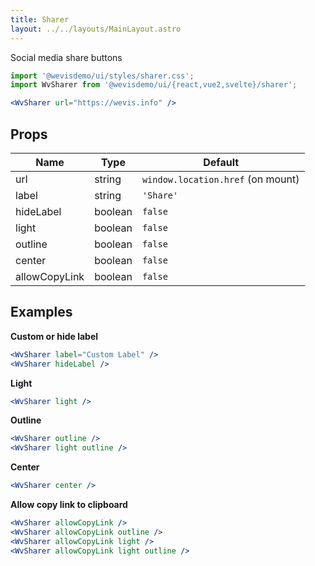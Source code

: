 ```yaml
---
title: Sharer
layout: ../../layouts/MainLayout.astro
---
```



Social media share buttons

<div class="not-prose component-preview">
<WvSharer client:idle url="https://wevis.info" />
</div>

```jsx
import '@wevisdemo/ui/styles/sharer.css';
import WvSharer from '@wevisdemo/ui/{react,vue2,svelte}/sharer';
```

```jsx
<WvSharer url="https://wevis.info" />
```

## Props

| Name          | Type    | Default                           |
| ------------- | ------- | --------------------------------- |
| url           | string  | `window.location.href` (on mount) |
| label         | string  | `'Share'`                         |
| hideLabel     | boolean | `false`                           |
| light         | boolean | `false`                           |
| outline       | boolean | `false`                           |
| center        | boolean | `false`                           |
| allowCopyLink | boolean | `false`                           |

## Examples

**Custom or hide label**

<div class="not-prose component-preview">
<WvSharer client:idle label="Custom Label" />
<WvSharer client:idle hideLabel />
</div>

```jsx
<WvSharer label="Custom Label" />
<WvSharer hideLabel />
```

**Light**

<div class="not-prose component-preview-dark">
<WvSharer client:idle light />
</div>

```jsx
<WvSharer light />
```

**Outline**

<div class="flex gap-2">
  <div class="not-prose component-preview">
  <WvSharer client:idle outline />
  </div>
  <div class="not-prose component-preview-dark">
  <WvSharer client:idle light outline />
  </div>
</div>

```jsx
<WvSharer outline />
<WvSharer light outline />
```

**Center**

<div class="not-prose component-preview">
<WvSharer client:idle center />
</div>

```jsx
<WvSharer center />
```

**Allow copy link to clipboard**

<div class="flex gap-2">
  <div class="not-prose component-preview">
  <WvSharer client:idle allowCopyLink />
  <WvSharer client:idle allowCopyLink outline />
  </div>
  <div class="not-prose component-preview-dark">
  <WvSharer client:idle allowCopyLink light />
  <WvSharer client:idle allowCopyLink outline light />
  </div>
</div>

```jsx
<WvSharer allowCopyLink />
<WvSharer allowCopyLink outline />
<WvSharer allowCopyLink light />
<WvSharer allowCopyLink light outline />
```
